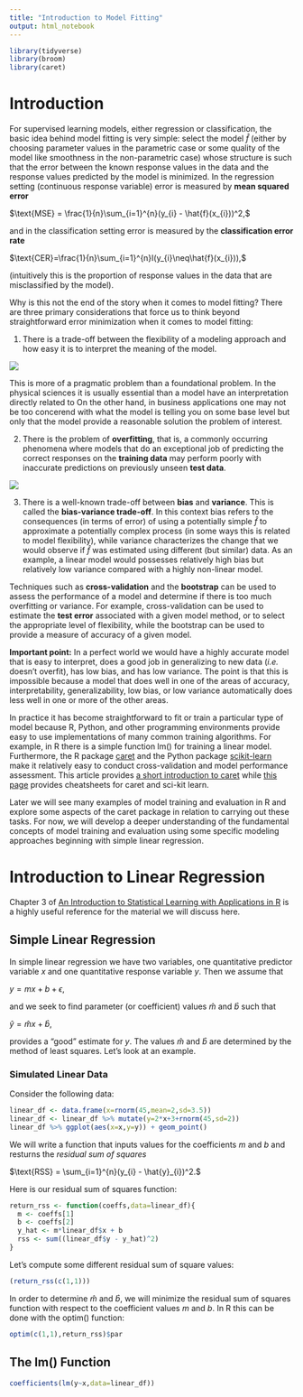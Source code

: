```yaml
---
title: "Introduction to Model Fitting"
output: html_notebook
---
```


```r
library(tidyverse)
library(broom)
library(caret)
```

# Introduction 

For supervised learning models, either regression or classification, the basic idea behind model fitting is very simple: select the model $\hat{f}$ (either by choosing parameter values in the parametric case or some quality of the model like smoothness in the non-parametric case) whose structure is such that the error between the known response values in the data and the response values predicted by the model is minimized. In the regression setting (continuous response variable) error is measured by **mean squared error**

$\text{MSE} = \frac{1}{n}\sum_{i=1}^{n}(y_{i} - \hat{f}(x_{i}))^2,$

and in the classification setting error is measured by the **classification error rate**

$\text{CER}=\frac{1}{n}\sum_{i=1}^{n}I(y_{i}\neq\hat{f}(x_{i})),$

(intuitively this is the proportion of response values in the data that are misclassified by the model). 

Why is this not the end of the story when it comes to model fitting? There are three primary considerations that force us to think beyond straightforward error minimization when it comes to model fitting:

1) There is a trade-off between the flexibility of a modeling approach and how easy it is to interpret the meaning of the model. 

![ ](../Figures/figure2_7.png)

This is more of a pragmatic problem than a foundational problem. In the physical sciences it is usually essential than a model have an interpretation directly related to On the other hand, in business applications one may not be too concerend with what the model is telling you on some base level but only that the model provide a reasonable solution the problem of interest.    



2) There is the problem of **overfitting**, that is, a commonly occurring phenomena where models that do an exceptional job of predicting the correct responses on the **training data** may perform poorly with inaccurate predictions on previously unseen **test data**. 

![ ](../Figures/2.9.png)


3) There is a well-known trade-off between **bias** and **variance**. This is called the **bias-variance trade-off**. In this context bias refers to the consequences (in terms of error) of using a potentially simple $\hat{f}$ to approximate a potentially complex process (in some ways this is related to model flexibility), while variance characterizes the change that we would observe if $\hat{f}$ was estimated using different (but similar) data. As an example, a linear model would possesses relatively high bias but relatively low variance compared with a highly non-linear model. 

Techniques such as **cross-validation** and the **bootstrap** can be used to assess the performance of a model and determine if there is too much overfitting or variance. For example, cross-validation can be used to estimate the **test error** associated with a given model method, or to select the appropriate level of flexibility, while the bootstrap can be used to provide a measure of accuracy of a given model. 

**Important point:** In a perfect world we would have a highly accurate model that is easy to interpret, does a good job in generalizing to new data (*i.e.* doesn't overfit), has low bias, and has low variance. The point is that this is impossible because a model that does well in one of the areas of accuracy, interpretability, generalizability, low bias, or low variance automatically does less well in one or more of the other areas. 

In practice it has become straightforward to fit or train a particular type of model because R, Python, and other programming environments provide easy to use implementations of many common training algorithms. For example, in R there is a simple function lm() for training a linear model. Furthermore, the R package [caret](http://topepo.github.io/caret/index.html) and the Python package [scikit-learn](https://scikit-learn.org/stable/) make it relatively easy to conduct cross-validation and model performance assessment. This article provides [a short introduction to caret](https://cran.r-project.org/web/packages/caret/vignettes/caret.html) while [this page](https://www.analyticsvidhya.com/blog/2016/12/cheatsheet-scikit-learn-caret-package-for-python-r-respectively/) provides cheatsheets for caret and sci-kit learn. 

Later we will see many examples of model training and evaluation in R and explore some aspects of the caret package in relation to carrying out these tasks. For now, we will develop a deeper understanding of the fundamental concepts of model training and evaluation using some specific modeling approaches beginning with simple linear regression. 

# Introduction to Linear Regression 

Chapter 3 of [An Introduction to Statistical Learning with Applications in R](http://faculty.marshall.usc.edu/gareth-james/ISL/ISLR%20Seventh%20Printing.pdf) is a highly useful reference for the material we will discuss here. 

## Simple Linear Regression

In simple linear regression we have two variables, one quantitative predictor variable $x$ and one quantitative response variable $y$. Then we assume that

$y = mx + b + \epsilon,$

and we seek to find parameter (or coefficient) values $\hat{m}$ and $\hat{b}$ such that

$\hat{y} = \hat{m}x + \hat{b},$

provides a "good" estimate for $y$. The values $\hat{m}$ and $\hat{b}$ are determined by the method of least squares. Let's look at an example. 

### Simulated Linear Data

Consider the following data:
```r
linear_df <- data.frame(x=rnorm(45,mean=2,sd=3.5))
linear_df <- linear_df %>% mutate(y=2*x+3+rnorm(45,sd=2))
linear_df %>% ggplot(aes(x=x,y=y)) + geom_point()
```

We will write a function that inputs values for the  coefficients $m$ and $b$ and resturns the *residual sum of squares*

$\text{RSS} = \sum_{i=1}^{n}(y_{i} - \hat{y}_{i})^2.$

Here is our residual sum of squares function:
```r
return_rss <- function(coeffs,data=linear_df){
  m <- coeffs[1]
  b <- coeffs[2]
  y_hat <- m*linear_df$x + b
  rss <- sum((linear_df$y - y_hat)^2)
}
```

Let's compute some different residual sum of square values:
```r
(return_rss(c(1,1)))
```

In order to determine $\hat{m}$ and $\hat{b}$, we will minimize the residual sum of squares function with respect to the coefficient values $m$ and $b$. In R this can be done with the optim() function:
```r
optim(c(1,1),return_rss)$par
```

## The lm() Function 

```r
coefficients(lm(y~x,data=linear_df))
```










